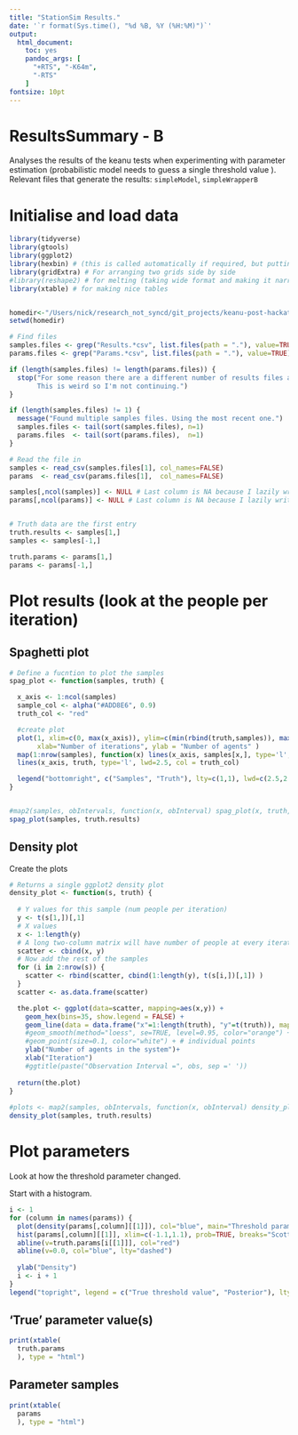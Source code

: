 ```yaml
---
title: "StationSim Results."
date: '`r format(Sys.time(), "%d %B, %Y (%H:%M)")`'
output:
  html_document: 
    toc: yes
    pandoc_args: [
      "+RTS", "-K64m", 
      "-RTS"
    ]
fontsize: 10pt
---
```


# ResultsSummary - **B**

Analyses the results of the keanu tests when experimenting with parameter estimation (probabilistic model needs to guess a single threshold value ). Relevant files that generate the results: `simpleModel`, `simpleWrapperB`

# Initialise and load data

```r
library(tidyverse)
library(gtools)
library(ggplot2)
library(hexbin) # (this is called automatically if required, but putting it here ensures it has been installed)
library(gridExtra) # For arranging two grids side by side
#library(reshape2) # for melting (taking wide format and making it narrow)
library(xtable) # for making nice tables


homedir<-"/Users/nick/research_not_syncd/git_projects/keanu-post-hackathon/results/simpleC/"
setwd(homedir)

# Find files
samples.files <- grep("Results.*csv", list.files(path = "."), value=TRUE)
params.files <- grep("Params.*csv", list.files(path = "."), value=TRUE)

if (length(samples.files) != length(params.files)) {
  stop("For some reason there are a different number of results files and random number files.
       This is weird so I'm not continuing.")
}

if (length(samples.files) != 1) {
  message("Found multiple samples files. Using the most recent one.")
  samples.files <- tail(sort(samples.files), n=1)
  params.files  <- tail(sort(params.files),  n=1)
}

# Read the file in
samples <- read_csv(samples.files[1], col_names=FALSE)
params  <- read_csv(params.files[1],  col_names=FALSE)

samples[,ncol(samples)] <- NULL # Last column is NA because I lazily write too many commas
params[,ncol(params)] <- NULL # Last column is NA because I lazily write too many commas


# Truth data are the first entry
truth.results <- samples[1,]
samples <- samples[-1,]

truth.params <- params[1,]
params <- params[-1,]

```

# Plot results (look at the people per iteration)

## Spaghetti plot

```r
# Define a fucntion to plot the samples
spag_plot <- function(samples, truth) {

  x_axis <- 1:ncol(samples)
  sample_col <- alpha("#ADD8E6", 0.9)
  truth_col <- "red"

  #create plot
  plot(1, xlim=c(0, max(x_axis)), ylim=c(min(rbind(truth,samples)), max(rbind(truth,samples))), type='l',
       xlab="Number of iterations", ylab = "Number of agents" )
  map(1:nrow(samples), function(x) lines(x_axis, samples[x,], type='l', col=sample_col))
  lines(x_axis, truth, type='l', lwd=2.5, col = truth_col)

  legend("bottomright", c("Samples", "Truth"), lty=c(1,1), lwd=c(2.5,2.5),col=c(sample_col, truth_col))
}


#map2(samples, obIntervals, function(x, obInterval) spag_plot(x, truth, obInterval))
spag_plot(samples, truth.results)

```

## Density plot

Create the plots

```r

# Returns a single ggplot2 density plot
density_plot <- function(s, truth) {
  
  # Y values for this sample (num people per iteration)
  y <- t(s[1,])[,1]
  # X values
  x <- 1:length(y)
  # A long two-column matrix will have number of people at every iteration across all samples
  scatter <- cbind(x, y)
  # Now add the rest of the samples
  for (i in 2:nrow(s)) {
    scatter <- rbind(scatter, cbind(1:length(y), t(s[i,])[,1]) )
  }
  scatter <- as.data.frame(scatter)

  the.plot <- ggplot(data=scatter, mapping=aes(x,y)) +
    geom_hex(bins=35, show.legend = FALSE) +
    geom_line(data = data.frame("x"=1:length(truth), "y"=t(truth)), mapping=aes(x,y), colour="red") + # Truth
    #geom_smooth(method="loess", se=TRUE, level=0.95, color="orange") +
    #geom_point(size=0.1, color="white") + # individual points
    ylab("Number of agents in the system")+
    xlab("Iteration")
    #ggtitle(paste("Observation Interval =", obs, sep =' '))
  
  return(the.plot)
}
  
#plots <- map2(samples, obIntervals, function(x, obInterval) density_plot(x, truth, obInterval))
density_plot(samples, truth.results)

```

# Plot parameters

Look at how the threshold parameter changed.

Start with a histogram.

```r
i <- 1
for (column in names(params)) {
  plot(density(params[,column][[1]]), col="blue", main="Threshold parameter posterior")
  hist(params[,column][[1]], xlim=c(-1.1,1.1), prob=TRUE, breaks="Scott", add=T, border="gray")
  abline(v=truth.params[i[[1]]], col="red")
  abline(v=0.0, col="blue", lty="dashed")
  
  ylab("Density")
  i <- i + 1
}
legend("topright", legend = c("True threshold value", "Posterior"), lty=c(1,1), col=c("red","blue"))
```

## 'True' parameter value(s)

```r
print(xtable(
  truth.params
  ), type = "html")
```

## Parameter samples

```r
print(xtable(
  params
  ), type = "html")
```



